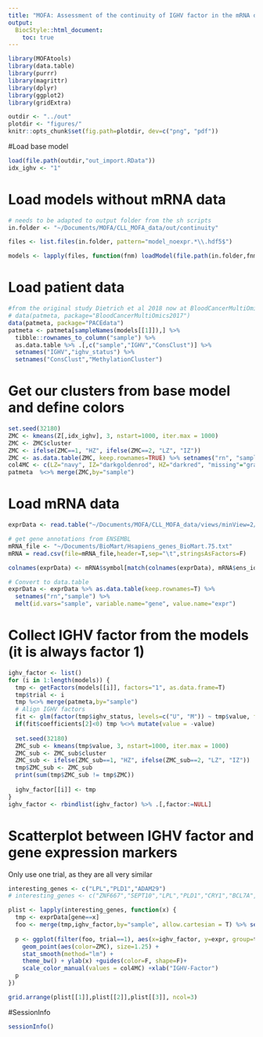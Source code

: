 ```yaml
---
title: "MOFA: Assessment of the continuity of IGHV factor in the mRNA data"
output:
  BiocStyle::html_document:
    toc: true
---
```


```r
library(MOFAtools)
library(data.table)
library(purrr)
library(magrittr)
library(dplyr)
library(ggplot2)
library(gridExtra)
```

```r
outdir <- "../out"
plotdir <- "figures/"
knitr::opts_chunk$set(fig.path=plotdir, dev=c("png", "pdf"))
```


#Load base model
```r
load(file.path(outdir,"out_import.RData"))
idx_ighv <- "1"
```


# Load models without mRNA data 
```r
# needs to be adapted to output folder from the sh scripts
in.folder <- "~/Documents/MOFA/CLL_MOFA_data/out/continuity"

files <- list.files(in.folder, pattern="model_noexpr.*\\.hdf5$")

models <- lapply(files, function(fnm) loadModel(file.path(in.folder,fnm), sortFactors = T))
```

# Load patient  data
```r
#from the original study Dietrich et al 2018 now at BloodCancerMultiOmics2017
# data(patmeta, package="BloodCancerMultiOmics2017")
data(patmeta, package="PACEdata")
patmeta <- patmeta[sampleNames(models[[1]]),] %>%
  tibble::rownames_to_column("sample") %>%
  as.data.table %>% .[,c("sample","IGHV","ConsClust")] %>%
  setnames("IGHV","ighv_status") %>%
  setnames("ConsClust","MethylationCluster")
```

# Get our clusters from base model and define colors
```r
set.seed(32180)
ZMC <- kmeans(Z[,idx_ighv], 3, nstart=1000, iter.max = 1000)
ZMC <- ZMC$cluster
ZMC <- ifelse(ZMC==1, "HZ", ifelse(ZMC==2, "LZ", "IZ"))
ZMC <- as.data.table(ZMC, keep.rownames=TRUE) %>% setnames("rn", "sample")
col4MC <- c(LZ="navy", IZ="darkgoldenrod", HZ="darkred", "missing"="gray")
patmeta  %<>% merge(ZMC,by="sample") 
```

# Load mRNA data 
```r
exprData <- read.table("~/Documents/MOFA/CLL_MOFA_data/views/minView=2/mRNA.txt", header = T)

# get gene annotations from ENSEMBL
mRNA_file <- "~/Documents/BioMart/Hsapiens_genes_BioMart.75.txt"
mRNA = read.csv(file=mRNA_file,header=T,sep="\t",stringsAsFactors=F)

colnames(exprData) <- mRNA$symbol[match(colnames(exprData), mRNA$ens_id)]

# Convert to data.table
exprData <- exprData %>% as.data.table(keep.rownames=T) %>% 
  setnames("rn","sample") %>%
  melt(id.vars="sample", variable.name="gene", value.name="expr")
```


# Collect IGHV factor from the models (it is always factor 1)
```r
ighv_factor <- list()
for (i in 1:length(models)) {
  tmp <- getFactors(models[[i]], factors="1", as.data.frame=T)
  tmp$trial <- i
  tmp %<>% merge(patmeta,by="sample")
  # Align IGHV factors
  fit <- glm(factor(tmp$ighv_status, levels=c("U", "M")) ~ tmp$value, family="binomial")
  if(fit$coefficients[2]<0) tmp %<>% mutate(value = -value)
  
  set.seed(32180)
  ZMC_sub <- kmeans(tmp$value, 3, nstart=1000, iter.max = 1000)
  ZMC_sub <- ZMC_sub$cluster
  ZMC_sub <- ifelse(ZMC_sub==1, "HZ", ifelse(ZMC_sub==2, "LZ", "IZ"))
  tmp$ZMC_sub <- ZMC_sub
  print(sum(tmp$ZMC_sub != tmp$ZMC))
  
  ighv_factor[[i]] <- tmp
}
ighv_factor <- rbindlist(ighv_factor) %>% .[,factor:=NULL]
```


# Scatterplot between IGHV factor and gene expression markers
Only use one trial, as they are all very similar
```r
interesting_genes <- c("LPL","PLD1","ADAM29")
# interesting_genes <- c("ZNF667","SEPT10","LPL","PLD1","CRY1","BCL7A","ADAM29","WNT9A")

plist <- lapply(interesting_genes, function(x) {
  tmp <- exprData[gene==x]
  foo <- merge(tmp,ighv_factor,by="sample", allow.cartesian = T) %>% setnames("value","ighv_factor") 
  
  p <- ggplot(filter(foo, trial==1), aes(x=ighv_factor, y=expr, group=trial, shape=as.factor(trial))) +
    geom_point(aes(color=ZMC), size=1.25) +
    stat_smooth(method="lm") +
    theme_bw() + ylab(x) +guides(color=F, shape=F)+
    scale_color_manual(values = col4MC) +xlab("IGHV-Factor")
  p
})

grid.arrange(plist[[1]],plist[[2]],plist[[3]], ncol=3)
```

#SessionInfo
```r
sessionInfo()
```

